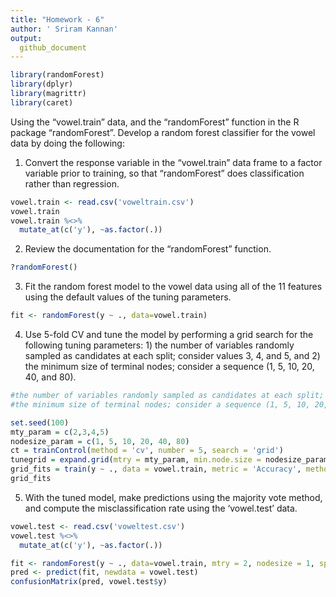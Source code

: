 ```yaml
---
title: "Homework - 6"
author: ' Sriram Kannan'
output:
  github_document
---
```


```r
library(randomForest)
library(dplyr)
library(magrittr)
library(caret)
```


Using the “vowel.train” data, and the “randomForest” function in the R package “randomForest”. Develop a random forest classifier for the vowel data by doing the following:

1) Convert the response variable in the “vowel.train” data frame to a factor variable prior to training, so that “randomForest” does classification rather than regression.

```r
vowel.train <- read.csv('voweltrain.csv')
vowel.train
vowel.train %<>%
  mutate_at(c('y'), ~as.factor(.)) 
```

2) Review the documentation for the “randomForest” function.

```r
?randomForest()
```

3) Fit the random forest model to the vowel data using all of the 11 features using the default values of the tuning parameters.

```r
fit <- randomForest(y ~ ., data=vowel.train)
```

4) Use 5-fold CV and tune the model by performing a grid search for the following tuning parameters: 1) the number of variables randomly sampled as candidates at each split; consider values 3, 4, and 5, and 2) the minimum size of terminal nodes; consider a sequence (1, 5, 10, 20, 40, and 80).

```r
#the number of variables randomly sampled as candidates at each split; consider values 3, 4, and 5, and 2 - mtry
#the minimum size of terminal nodes; consider a sequence (1, 5, 10, 20, 40, and 80) - nodesize
```

```r
set.seed(100)
mty_param = c(2,3,4,5)
nodesize_param = c(1, 5, 10, 20, 40, 80)
ct = trainControl(method = 'cv', number = 5, search = 'grid')
tunegrid = expand.grid(mtry = mty_param, min.node.size = nodesize_param, splitrule = "gini")
grid_fits = train(y ~ ., data = vowel.train, metric = 'Accuracy', method = 'ranger', tuneGrid = tunegrid, trControl = ct)
grid_fits
```


5) With the tuned model, make predictions using the majority vote method, and compute the misclassification rate using the ‘vowel.test’ data.

```r
vowel.test <- read.csv('voweltest.csv')
vowel.test %<>%
  mutate_at(c('y'), ~as.factor(.)) 

fit <- randomForest(y ~ ., data=vowel.train, mtry = 2, nodesize = 1, splitrule = "gini")
pred <- predict(fit, newdata = vowel.test)
confusionMatrix(pred, vowel.test$y)


```

